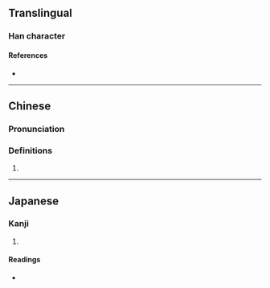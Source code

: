 {{character info/new}}
==Translingual==

===Han character===
{{Han char|rn=9|rad=人|as=16|sn=18|four=|canj=OFQF|ids=⿰亻駦}}

====References====
* {{Han ref|kx=0121.130|dkj=01277|dj=0256.010|hdz=10236.130|uh=512F|ud=20783}}

----

==Chinese==
{{zh-forms}}

===Pronunciation===
{{zh-pron
|m=téng
|m-s=
|dg=
|c=tang4
|c-t=
|g=
|h=pfs=
|j=
|mb=
|md=
|mn=
|mn-t=
|w=
|x=
|mc=y
|oc=y
|cat=
}}

===Definitions===
{{zh-hanzi}}

# {{zh-only|倰儯}}

----

==Japanese==

===Kanji===
{{ja-kanji|grade=|rs=人16}}

# {{defn|lang=ja|sort=人16}}

====Readings====
* {{ja-readings|on=とう,どう|kun=むがい}}